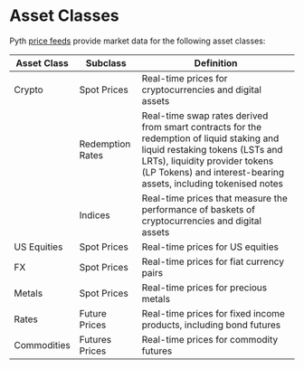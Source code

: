 # Asset Classes

Pyth [price feeds](https://www.pyth.network/price-feeds) provide market data for the following asset classes:

| Asset Class | Subclass         | Definition                                                                                                                                                                                                                       |
| ----------- | ---------------- | -------------------------------------------------------------------------------------------------------------------------------------------------------------------------------------------------------------------------------- |
| Crypto      | Spot Prices      | Real-time prices for cryptocurrencies and digital assets                                                                                                                                                                         |
|             | Redemption Rates | Real-time swap rates derived from smart contracts for the redemption of liquid staking and liquid restaking tokens (LSTs and LRTs), liquidity provider tokens (LP Tokens) and interest-bearing assets, including tokenised notes |
|             | Indices          | Real-time prices that measure the performance of baskets of cryptocurrencies and digital assets                                                                                                                                  |
| US Equities | Spot Prices      | Real-time prices for US equities                                                                                                                                                                                                 |
| FX          | Spot Prices      | Real-time prices for fiat currency pairs                                                                                                                                                                                         |
| Metals      | Spot Prices      | Real-time prices for precious metals                                                                                                                                                                                             |
| Rates       | Future Prices    | Real-time prices for fixed income products, including bond futures                                                                                                                                                               |
| Commodities | Futures Prices   | Real-time prices for commodity futures                                                                                                                                                                                           |
